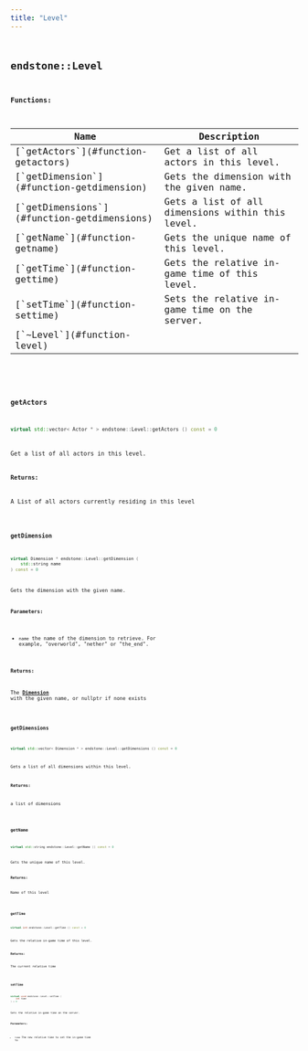 ```yaml
---
title: "Level"
---
```


## <code className="doc-symbol doc-symbol-class"/> endstone::Level

















**Functions:**

<table>
<thead>
   <tr>
      <th>Name</th>
      <th>Description</th>
   </tr>
</thead>
<tbody>
<tr key="classendstone_1_1_level_1a6eac0b57be7148b605cbe9961261a833">
    <td>[`getActors`](#function-getactors)</td>
    <td>Get a list of all actors in this level.</td>
</tr>
<tr key="classendstone_1_1_level_1ad688e6ab223f171816d8ed7956075c7e">
    <td>[`getDimension`](#function-getdimension)</td>
    <td>Gets the dimension with the given name.</td>
</tr>
<tr key="classendstone_1_1_level_1ac4329b1323d1e61be61c1efeb4e8ecd9">
    <td>[`getDimensions`](#function-getdimensions)</td>
    <td>Gets a list of all dimensions within this level.</td>
</tr>
<tr key="classendstone_1_1_level_1aa55eace2debac6499fd261db27a260bf">
    <td>[`getName`](#function-getname)</td>
    <td>Gets the unique name of this level.</td>
</tr>
<tr key="classendstone_1_1_level_1a2a0a6904b53c1d0952c6bdcfce91d0cd">
    <td>[`getTime`](#function-gettime)</td>
    <td>Gets the relative in-game time of this level.</td>
</tr>
<tr key="classendstone_1_1_level_1a52d11546e286762d10b7c2a523fd2dd7">
    <td>[`setTime`](#function-settime)</td>
    <td>Sets the relative in-game time on the server.</td>
</tr>
<tr key="classendstone_1_1_level_1ac053439dfd214fde2596aecbd158cb97">
    <td>[`~Level`](#function-level)</td>
    <td></td>
</tr>
</tbody>
</table>

### <code className="doc-symbol doc-symbol-function"/> getActors

```cpp
virtual std::vector< Actor * > endstone::Level::getActors () const = 0
```

Get a list of all actors in this level.



**Returns:**

A List of all actors currently residing in this level 





        
### <code className="doc-symbol doc-symbol-function"/> getDimension

```cpp
virtual Dimension * endstone::Level::getDimension (
    std::string name
) const = 0
```

Gets the dimension with the given name.



**Parameters:**


* `name` the name of the dimension to retrieve. For example, "overworld", "nether" or "the\_end".



**Returns:**

The [**Dimension**](classendstone_1_1_dimension.md) with the given name, or nullptr if none exists 





        
### <code className="doc-symbol doc-symbol-function"/> getDimensions

```cpp
virtual std::vector< Dimension * > endstone::Level::getDimensions () const = 0
```

Gets a list of all dimensions within this level.



**Returns:**

a list of dimensions 





        
### <code className="doc-symbol doc-symbol-function"/> getName

```cpp
virtual std::string endstone::Level::getName () const = 0
```

Gets the unique name of this level.



**Returns:**

Name of this level 





        
### <code className="doc-symbol doc-symbol-function"/> getTime

```cpp
virtual int endstone::Level::getTime () const = 0
```

Gets the relative in-game time of this level.



**Returns:**

The current relative time 





        
### <code className="doc-symbol doc-symbol-function"/> setTime

```cpp
virtual void endstone::Level::setTime (
    int time
) = 0
```

Sets the relative in-game time on the server.



**Parameters:**


* `time` The new relative time to set the in-game time to 




        